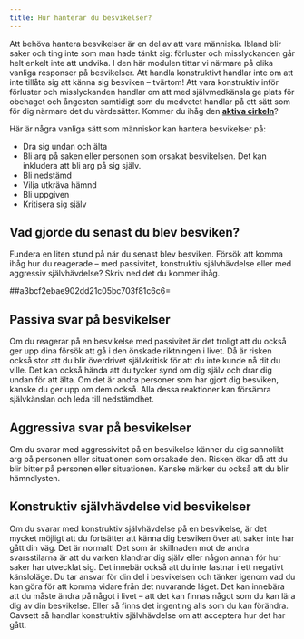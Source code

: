```yaml
---
title: Hur hanterar du besvikelser?
---
```


Att behöva hantera besvikelser är en del av att vara människa. Ibland
blir saker och ting inte som man hade tänkt sig: förluster och
misslyckanden går helt enkelt inte att undvika. I den här modulen tittar
vi närmare på olika vanliga responser på besvikelser. Att handla
konstruktivt handlar inte om att inte tillåta sig att känna sig besviken
-- tvärtom! Att vara konstruktiv inför förluster och misslyckanden
handlar om att med självmedkänsla ge plats för obehaget och
ångesten samtidigt som du medvetet handlar på ett sätt som för dig
närmare det du värdesätter. Kommer du ihåg den **[aktiva
cirkeln](https://www.iterapi.se/sites/respekt/program/3-utmana-negativa-f-ruts-gelser-med-beteendeexperiment/15-argument-f-r-att-byta-undvikande-mot-aktivt-deltagande)**?

Här är några vanliga sätt som människor kan hantera besvikelser på:

-   Dra sig undan och älta
-   Bli arg på saken eller personen som orsakat besvikelsen. Det kan
    inkludera att bli arg på sig själv.
-   Bli nedstämd
-   Vilja utkräva hämnd
-   Bli uppgiven
-   Kritisera sig själv

## Vad gjorde du senast du blev besviken?

Fundera en liten stund på när du senast blev besviken. Försök att komma
ihåg hur du reagerade -- med passivitet, konstruktiv självhävdelse eller
med aggressiv självhävdelse? Skriv ned det du kommer ihåg.

##a3bcf2ebae902dd21c05bc703f81c6c6=

## Passiva svar på besvikelser

Om du reagerar på en besvikelse med passivitet är det troligt att du
också ger upp dina försök att gå i den önskade riktningen i livet. Då är
risken också stor att du blir överdrivet självkritisk för att du inte
kunde nå dit du ville. Det kan också hända att du tycker synd om dig
själv och drar dig undan för att älta. Om det är andra personer som har
gjort dig besviken, kanske du ger upp om dem också. Alla dessa
reaktioner kan försämra självkänslan och leda till nedstämdhet.

## Aggressiva svar på besvikelser

Om du svarar med aggressivitet på en besvikelse känner du dig sannolikt
arg på personen eller situationen som orsakade den. Risken ökar då att
du blir bitter på personen eller situationen. Kanske märker du också att
du blir hämndlysten.

## Konstruktiv självhävdelse vid besvikelser

Om du svarar med konstruktiv självhävdelse på en besvikelse, är det
mycket möjligt att du fortsätter att känna dig besviken över att saker
inte har gått din väg. Det är normalt! Det som är skillnaden mot de
andra svarsstilarna är att du varken klandrar dig själv eller någon
annan för hur saker har utvecklat sig. Det innebär också att du inte
fastnar i ett negativt känsloläge. Du tar ansvar för din del i
besvikelsen och tänker igenom vad du kan göra för att komma vidare från
det nuvarande läget. Det kan innebära att du måste ändra på något i
livet -- att det kan finnas något som du kan lära dig av din besvikelse.
Eller så finns det ingenting alls som du kan förändra. Oavsett så
handlar konstruktiv självhävdelse om att acceptera hur det har gått.
